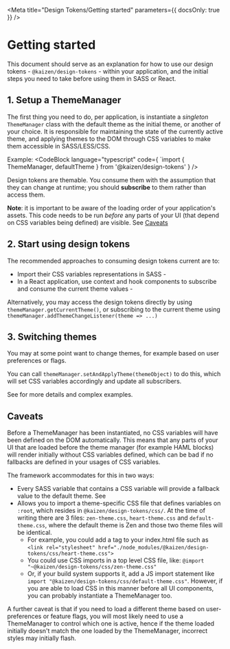 
<Meta title="Design Tokens/Getting started" parameters={{ docsOnly: true }} />

# Getting started

This document should serve as an explanation for how to use our design tokens - `@kaizen/design-tokens` - within your application, and the initial steps you need to take before using them in SASS or React.

## 1. Setup a ThemeManager

The first thing you need to do, per application, is instantiate a *singleton* `ThemeManager` class with the default theme as the initial theme, or another of your choice.
It is responsible for maintaining the state of the currently active theme, and applying themes to the DOM through CSS variables to make them accessible in SASS/LESS/CSS.

Example: 
<CodeBlock language="typescript" code={
`import { ThemeManager, defaultTheme } from '@kaizen/design-tokens'
} />

Design tokens are themable. You consume them with the assumption that they can change at runtime; you should **subscribe** to them rather than access them.

**Note**: it is important to be aware of the loading order of your application's assets. This code needs to be run *before* any parts of your UI (that depend on CSS variables being defined) are visible. See [Caveats](#caveats)

## 2. Start using design tokens

The recommended approaches to consuming design tokens current are to:

- Import their CSS variables representations in SASS - <LinkToStory storyModule={howToUseInSass} />
- In a React application, use context and hook components to subscribe and consume the current theme values - <LinkToStory storyModule={howToUseInReact} />

Alternatively, you may access the design tokens directly by using `themeManager.getCurrentTheme()`, or subscribing to the current theme using `themeManager.addThemeChangeListener(theme => ...)`

## 3. Switching themes

You may at some point want to change themes, for example based on user preferences or flags.

You can call `themeManager.setAndApplyTheme(themeObject)` to do this, which will set CSS variables accordingly and update all subscribers.

See <LinkToStory storyModule={howToSwitchThemes} /> for more details and complex examples.


## Caveats

Before a ThemeManager has been instantiated, no CSS variables will have been defined on the DOM automatically. 
This means that any parts of your UI that are loaded before the theme manager (for example HAML blocks) will render initially without CSS variables defined, which can be bad if no fallbacks are defined in your usages of CSS variables.

The framework accommodates for this in two ways:

- Every SASS variable that contains a CSS variable will provide a fallback value to the default theme. See <LinkToStory storyModule={api} />
- Allows you to import a theme-specific CSS file that defines variables on `:root`, which resides in `@kaizen/design-tokens/css/`. At the time of writing there are 3 files: `zen-theme.css`, `heart-theme.css` and `default-theme.css`, where the default theme is Zen and those two theme files will be identical.
    - For example, you could add a tag to your index.html file such as `<link rel="stylesheet" href="./node_modules/@kaizen/design-tokens/css/heart-theme.css">`
    - You could use CSS imports in a top level CSS file, like: `@import "~@kaizen/design-tokens/css/zen-theme.css"`
    - Or, if your build system supports it, add a JS import statement like `import "@kaizen/design-tokens/css/default-theme.css"`. However, if you are able to load CSS in this manner before all UI components, you can probably instantiate a ThemeManager too. 

A further caveat is that if you need to load a different theme based on user-preferences or feature flags, you will most likely need to use a ThemeManager to control which one is active, hence if the theme loaded initially doesn't match the one loaded by the ThemeManager, incorrect styles may initially flash.

